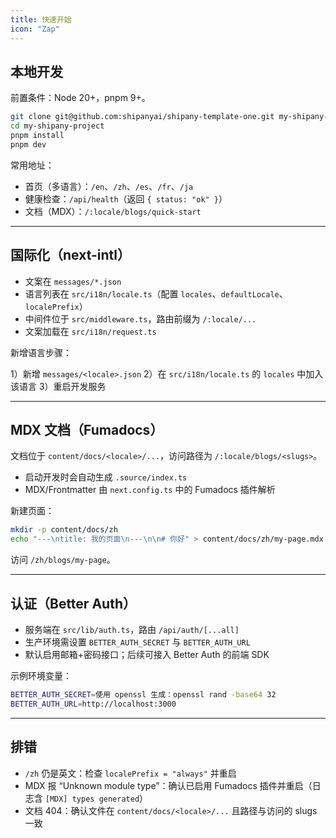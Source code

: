 ```yaml
---
title: 快速开始
icon: "Zap"
---
```


## 本地开发

前置条件：Node 20+，pnpm 9+。

```bash
git clone git@github.com:shipanyai/shipany-template-one.git my-shipany-project
cd my-shipany-project
pnpm install
pnpm dev
```

常用地址：

- 首页（多语言）：`/en`、`/zh`、`/es`、`/fr`、`/ja`
- 健康检查：`/api/health`（返回 `{ status: "ok" }`）
- 文档（MDX）：`/:locale/blogs/quick-start`

---

## 国际化（next-intl）

- 文案在 `messages/*.json`
- 语言列表在 `src/i18n/locale.ts`（配置 `locales`、`defaultLocale`、`localePrefix`）
- 中间件位于 `src/middleware.ts`，路由前缀为 `/:locale/...`
- 文案加载在 `src/i18n/request.ts`

新增语言步骤：

1）新增 `messages/<locale>.json`
2）在 `src/i18n/locale.ts` 的 `locales` 中加入该语言
3）重启开发服务

---

## MDX 文档（Fumadocs）

文档位于 `content/docs/<locale>/...`，访问路径为 `/:locale/blogs/<slugs>`。

- 启动开发时会自动生成 `.source/index.ts`
- MDX/Frontmatter 由 `next.config.ts` 中的 Fumadocs 插件解析

新建页面：

```bash
mkdir -p content/docs/zh
echo "---\ntitle: 我的页面\n---\n\n# 你好" > content/docs/zh/my-page.mdx
```

访问 `/zh/blogs/my-page`。

---

## 认证（Better Auth）

- 服务端在 `src/lib/auth.ts`，路由 `/api/auth/[...all]`
- 生产环境需设置 `BETTER_AUTH_SECRET` 与 `BETTER_AUTH_URL`
- 默认启用邮箱+密码接口；后续可接入 Better Auth 的前端 SDK

示例环境变量：

```bash
BETTER_AUTH_SECRET=使用 openssl 生成：openssl rand -base64 32
BETTER_AUTH_URL=http://localhost:3000
```

---

## 排错

- `/zh` 仍是英文：检查 `localePrefix = "always"` 并重启
- MDX 报 “Unknown module type”：确认已启用 Fumadocs 插件并重启（日志含 `[MDX] types generated`）
- 文档 404：确认文件在 `content/docs/<locale>/...` 且路径与访问的 slugs 一致
